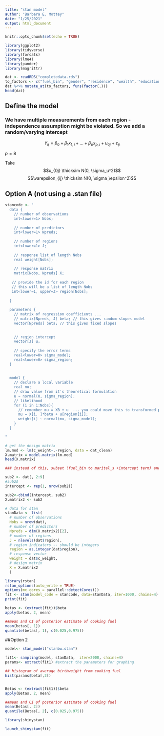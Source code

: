 ```yaml
---
title: "stan model"
author: "Barbara E. Mottey"
date: "1/25/2021"
output: html_document
---
```


```r
knitr::opts_chunk$set(echo = TRUE)

library(ggplot2)
library(tidyverse)
library(forcats)
library(lme4)
library(pander)
library(magrittr)
```

```r
dat <- readRDS("completedata.rds")
to_factors <- c("fuel_bin", "gender", "residence", "wealth", "education", "marital_s", "region")
dat %<>% mutate_at(to_factors, funs(factor(.)))
head(dat)
```



## Define the model

### We have multiple measurements from each region - independence assumption might be violated. So we add a random/varying intercept

$$Y_{ij} = \beta_0 + \beta_1x_{1,i} + ... + \beta_px_{p,i} + u_{0j} + \varepsilon_{ij}$$

$p = 8$

Take 
$$u_{0j} \thicksim N(0, \sigma_u^2)$$ 
$$\varepsilon_{ij} \thicksim N(0, \sigma_\epsilon^2)$$



## Option A (not using a .stan file)
```r
stancode <- "
  data {
    // number of observations
    int<lower=1> Nobs;
    
    // number of predictors
    int<lower=1> Npreds;
     
    // number of regions
    int<lower=1> J;
    
    // response list of length Nobs
    real weight[Nobs];
    
    // response matrix
    matrix[Nobs, Npreds] X;
   
   // provide the id for each region
   // this will be a list of length Nobs
   int<lower=1, upper=J> region[Nobs];
    
  }
  
  parameters {
    // matrix of regression coefficients ...
    // matrix[Npreds, J] beta; // this gives random slopes model
    vector[Npreds] beta; // this gives fixed slopes
    
    
    // region intercept
    vector[J] u;
    
    // specify the error terms
    real<lower=0> sigma_model;
    real<lower=0> sigma_region;
  }
  
  
  model {
    // declare a local variable
    real mu;
    // draw value from it's theoretical formulation
    u ~ normal(0, sigma_region);
    // likelihood
    for (i in 1:Nobs){
      // remember mu = XB + u  ... you could move this to transformed parameters
      mu = X[i, ]*beta + u[region[i]];
      weight[i] ~ normal(mu, sigma_model);
    }
  }

"
```


```r
# get the design matrix
lm.mod <- lm(c_weight~.-region, data = dat_clean)
X.matrix = model.matrix(lm.mod)
head(X.matrix)

### instead of this, subset (fuel_bin to marital_s +intercept term) and use that as your matrix and compare the results

sub2 <- dat[, 2:9]
#sub2$
intercept <- rep(1, nrow(sub2))

sub2<-cbind(intercept, sub2)
X.matrix2 <- sub2
```


```r
# data for stan
stanData <- list(
  # number of observations
  Nobs = nrow(dat),
  # number of predictors
  Npreds = dim(X.matrix2)[2],
  # number of regions
  J = nlevels(dat$region),
  # region indicators -- should be integers
  region = as.integer(dat$region),
  # response vector
  weight = dat$c_weight,
  # design matrix
  X = X.matrix2
  )
```


```r
library(rstan)
rstan_options(auto_write = TRUE)
options(mc.cores = parallel::detectCores())
fit <- stan(model_code = stancode, data=stanData, iter=1000, chains=4)
print(fit)
```


```r
betas <- (extract(fit))$beta
apply(betas, 2, mean)

##mean and CI of posterior estimate of cooking fuel
mean(betas[, 1])
quantile(betas[, 1], c(0.025,0.975))

```


##Option 2
```r
model<- stan_model("stanbw.stan")

fit1<- sampling(model, stanData,  iter=2000, chains=4)
params<- extract(fit1) #extract the parameters for graphing

## histogram of average birthweight from cooking fuel
hist(params$beta[,2])


Betas <- (extract(fit1))$beta
apply(Betas, 2, mean)

##mean and CI of posterior estimate of cooking fuel
mean(Betas[, 2])
quantile(Betas[, 2], c(0.025,0.975))
```



```r
library(shinystan)

launch_shinystan(fit)
```

